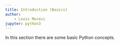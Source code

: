 ```yaml
---
title: Introduction (Basics)
author:
    - Louis Moresi
jupyter: python3
---
```



In this section there are some basic Python concepts.
